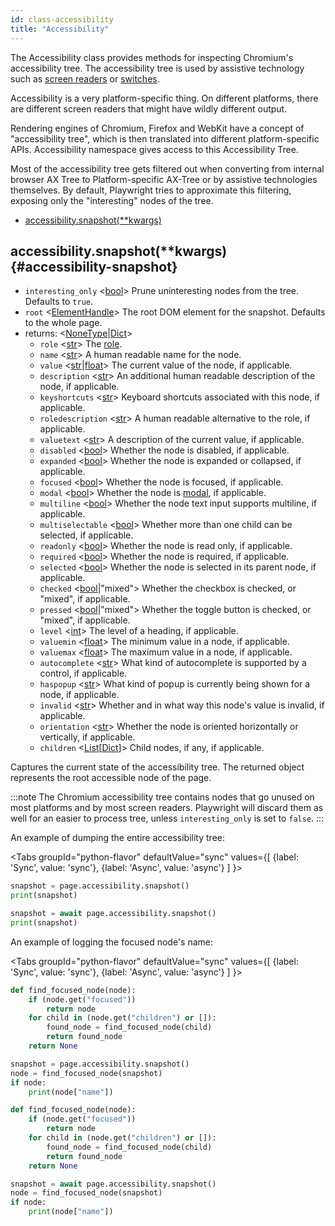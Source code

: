 ```yaml
---
id: class-accessibility
title: "Accessibility"
---
```


The Accessibility class provides methods for inspecting Chromium's accessibility tree. The accessibility tree is used by assistive technology such as [screen readers](https://en.wikipedia.org/wiki/Screen_reader) or [switches](https://en.wikipedia.org/wiki/Switch_access).

Accessibility is a very platform-specific thing. On different platforms, there are different screen readers that might have wildly different output.

Rendering engines of Chromium, Firefox and WebKit have a concept of "accessibility tree", which is then translated into different platform-specific APIs. Accessibility namespace gives access to this Accessibility Tree.

Most of the accessibility tree gets filtered out when converting from internal browser AX Tree to Platform-specific AX-Tree or by assistive technologies themselves. By default, Playwright tries to approximate this filtering, exposing only the "interesting" nodes of the tree.


- [accessibility.snapshot(**kwargs)](./api/class-accessibility.mdx#accessibility-snapshot)

## accessibility.snapshot(**kwargs) {#accessibility-snapshot}
- `interesting_only` &#60;[bool]&#62; Prune uninteresting nodes from the tree. Defaults to `true`.
- `root` &#60;[ElementHandle]&#62; The root DOM element for the snapshot. Defaults to the whole page.
- returns: &#60;[NoneType]|[Dict]&#62;
  - `role` &#60;[str]&#62; The [role](https://www.w3.org/TR/wai-aria/#usage_intro).
  - `name` &#60;[str]&#62; A human readable name for the node.
  - `value` &#60;[str]|[float]&#62; The current value of the node, if applicable.
  - `description` &#60;[str]&#62; An additional human readable description of the node, if applicable.
  - `keyshortcuts` &#60;[str]&#62; Keyboard shortcuts associated with this node, if applicable.
  - `roledescription` &#60;[str]&#62; A human readable alternative to the role, if applicable.
  - `valuetext` &#60;[str]&#62; A description of the current value, if applicable.
  - `disabled` &#60;[bool]&#62; Whether the node is disabled, if applicable.
  - `expanded` &#60;[bool]&#62; Whether the node is expanded or collapsed, if applicable.
  - `focused` &#60;[bool]&#62; Whether the node is focused, if applicable.
  - `modal` &#60;[bool]&#62; Whether the node is [modal](https://en.wikipedia.org/wiki/Modal_window), if applicable.
  - `multiline` &#60;[bool]&#62; Whether the node text input supports multiline, if applicable.
  - `multiselectable` &#60;[bool]&#62; Whether more than one child can be selected, if applicable.
  - `readonly` &#60;[bool]&#62; Whether the node is read only, if applicable.
  - `required` &#60;[bool]&#62; Whether the node is required, if applicable.
  - `selected` &#60;[bool]&#62; Whether the node is selected in its parent node, if applicable.
  - `checked` &#60;[bool]|"mixed"&#62; Whether the checkbox is checked, or "mixed", if applicable.
  - `pressed` &#60;[bool]|"mixed"&#62; Whether the toggle button is checked, or "mixed", if applicable.
  - `level` &#60;[int]&#62; The level of a heading, if applicable.
  - `valuemin` &#60;[float]&#62; The minimum value in a node, if applicable.
  - `valuemax` &#60;[float]&#62; The maximum value in a node, if applicable.
  - `autocomplete` &#60;[str]&#62; What kind of autocomplete is supported by a control, if applicable.
  - `haspopup` &#60;[str]&#62; What kind of popup is currently being shown for a node, if applicable.
  - `invalid` &#60;[str]&#62; Whether and in what way this node's value is invalid, if applicable.
  - `orientation` &#60;[str]&#62; Whether the node is oriented horizontally or vertically, if applicable.
  - `children` &#60;[List]\[[Dict]\]&#62; Child nodes, if any, if applicable.

Captures the current state of the accessibility tree. The returned object represents the root accessible node of the page.

:::note
The Chromium accessibility tree contains nodes that go unused on most platforms and by most screen readers. Playwright will discard them as well for an easier to process tree, unless `interesting_only` is set to `false`.
:::

An example of dumping the entire accessibility tree:

<Tabs
  groupId="python-flavor"
  defaultValue="sync"
  values={[
    {label: 'Sync', value: 'sync'},
    {label: 'Async', value: 'async'}
  ]
}>
<TabItem value="sync">

```py
snapshot = page.accessibility.snapshot()
print(snapshot)
```

</TabItem>
<TabItem value="async">

```py
snapshot = await page.accessibility.snapshot()
print(snapshot)
```

</TabItem>
</Tabs>

An example of logging the focused node's name:

<Tabs
  groupId="python-flavor"
  defaultValue="sync"
  values={[
    {label: 'Sync', value: 'sync'},
    {label: 'Async', value: 'async'}
  ]
}>
<TabItem value="sync">

```py
def find_focused_node(node):
    if (node.get("focused"))
        return node
    for child in (node.get("children") or []):
        found_node = find_focused_node(child)
        return found_node
    return None

snapshot = page.accessibility.snapshot()
node = find_focused_node(snapshot)
if node:
    print(node["name"])
```

</TabItem>
<TabItem value="async">

```py
def find_focused_node(node):
    if (node.get("focused"))
        return node
    for child in (node.get("children") or []):
        found_node = find_focused_node(child)
        return found_node
    return None

snapshot = await page.accessibility.snapshot()
node = find_focused_node(snapshot)
if node:
    print(node["name"])
```

</TabItem>
</Tabs>

[Accessibility]: ./api/class-accessibility.mdx "Accessibility"
[Browser]: ./api/class-browser.mdx "Browser"
[BrowserContext]: ./api/class-browsercontext.mdx "BrowserContext"
[BrowserType]: ./api/class-browsertype.mdx "BrowserType"
[CDPSession]: ./api/class-cdpsession.mdx "CDPSession"
[ConsoleMessage]: ./api/class-consolemessage.mdx "ConsoleMessage"
[Dialog]: ./api/class-dialog.mdx "Dialog"
[Download]: ./api/class-download.mdx "Download"
[ElementHandle]: ./api/class-elementhandle.mdx "ElementHandle"
[Error]: ./api/class-error.mdx "Error"
[FileChooser]: ./api/class-filechooser.mdx "FileChooser"
[Frame]: ./api/class-frame.mdx "Frame"
[JSHandle]: ./api/class-jshandle.mdx "JSHandle"
[Keyboard]: ./api/class-keyboard.mdx "Keyboard"
[Mouse]: ./api/class-mouse.mdx "Mouse"
[Page]: ./api/class-page.mdx "Page"
[Playwright]: ./api/class-playwright.mdx "Playwright"
[Request]: ./api/class-request.mdx "Request"
[Response]: ./api/class-response.mdx "Response"
[Route]: ./api/class-route.mdx "Route"
[Selectors]: ./api/class-selectors.mdx "Selectors"
[TimeoutError]: ./api/class-timeouterror.mdx "TimeoutError"
[Touchscreen]: ./api/class-touchscreen.mdx "Touchscreen"
[Tracing]: ./api/class-tracing.mdx "Tracing"
[Video]: ./api/class-video.mdx "Video"
[WebSocket]: ./api/class-websocket.mdx "WebSocket"
[Worker]: ./api/class-worker.mdx "Worker"
[Element]: https://developer.mozilla.org/en-US/docs/Web/API/element "Element"
[EvaluationArgument]: ./core-concepts.mdx#evaluation-argument "EvaluationArgument"
[Promise]: https://developer.mozilla.org/en-US/docs/Web/JavaScript/Reference/Global_Objects/Promise "Promise"
[iterator]: https://developer.mozilla.org/en-US/docs/Web/JavaScript/Reference/Iteration_protocols "Iterator"
[origin]: https://developer.mozilla.org/en-US/docs/Glossary/Origin "Origin"
[selector]: https://developer.mozilla.org/en-US/docs/Web/CSS/CSS_Selectors "selector"
[Serializable]: https://developer.mozilla.org/en-US/docs/Web/JavaScript/Reference/Global_Objects/JSON/stringify#Description "Serializable"
[UIEvent.detail]: https://developer.mozilla.org/en-US/docs/Web/API/UIEvent/detail "UIEvent.detail"
[UnixTime]: https://en.wikipedia.org/wiki/Unix_time "Unix Time"
[xpath]: https://developer.mozilla.org/en-US/docs/Web/XPath "xpath"

[Any]: https://docs.python.org/3/library/typing.html#typing.Any "Any"
[bool]: https://docs.python.org/3/library/stdtypes.html "bool"
[bytes]: https://docs.python.org/3/library/stdtypes.html#bytes "bytes"
[Callable]: https://docs.python.org/3/library/typing.html#typing.Callable "Callable"
[EventContextManager]: https://docs.python.org/3/reference/datamodel.html#context-managers "Event context manager"
[EventEmitter]: https://pyee.readthedocs.io/en/latest/#pyee.BaseEventEmitter "EventEmitter"
[Exception]: https://docs.python.org/3/library/exceptions.html#Exception "Exception"
[Dict]: https://docs.python.org/3/library/typing.html#typing.Dict "Dict"
[float]: https://docs.python.org/3/library/stdtypes.html#numeric-types-int-float-complex "float"
[int]: https://docs.python.org/3/library/stdtypes.html#numeric-types-int-float-complex "int"
[List]: https://docs.python.org/3/library/typing.html#typing.List "List"
[NoneType]: https://docs.python.org/3/library/constants.html#None "None"
[Pattern]: https://docs.python.org/3/library/re.html "Pattern"
[URL]: https://en.wikipedia.org/wiki/URL "URL"
[pathlib.Path]: https://realpython.com/python-pathlib/ "pathlib.Path"
[str]: https://docs.python.org/3/library/stdtypes.html#text-sequence-type-str "str"
[Union]: https://docs.python.org/3/library/typing.html#typing.Union "Union"

[all available image tags]: https://mcr.microsoft.com/v2/playwright/tags/list "all available image tags"
[Docker Hub]: https://hub.docker.com/_/microsoft-playwright "Docker Hub"
[Dockerfile.focal]: https://github.com/microsoft/playwright/blob/master/utils/docker/Dockerfile.focal "Dockerfile.focal"